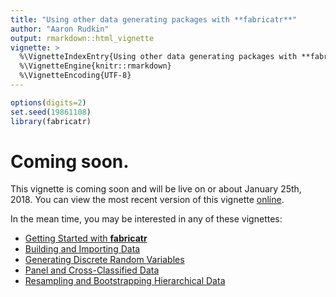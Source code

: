 ```yaml
---
title: "Using other data generating packages with **fabricatr**"
author: "Aaron Rudkin"
output: rmarkdown::html_vignette
vignette: >
  %\VignetteIndexEntry{Using other data generating packages with **fabricatr**}
  %\VignetteEngine{knitr::rmarkdown}
  %\VignetteEncoding{UTF-8}
---
```


```r
options(digits=2)
set.seed(19861108)
library(fabricatr)
```

# Coming soon.

This vignette is coming soon and will be live on or about January 25th, 2018. You can view the most recent version of this vignette [online](http://fabricatr.declaredesign.org/articles/other_packages.html).

In the mean time, you may be interested in any of these vignettes:

* [Getting Started with **fabricatr**](http://fabricatr.declaredesign.org/articles/getting_started.html)
* [Building and Importing Data](http://fabricatr.declaredesign.org/articles/building_importing.html)
* [Generating Discrete Random Variables](http://fabricatr.declaredesign.org/articles/variable_generation.html)
* [Panel and Cross-Classified Data](http://fabricatr.declaredesign.org/articles/cross_classified.html)
* [Resampling and Bootstrapping Hierarchical Data](http://fabricatr.declaredesign.org/articles/resampling.html)
